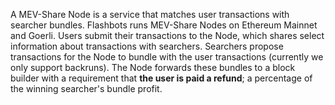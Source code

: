 A MEV-Share Node is a service that matches user transactions with searcher bundles. Flashbots runs MEV-Share Nodes on Ethereum Mainnet and Goerli. Users submit their transactions to the Node, which shares select information about transactions with searchers. Searchers propose transactions for the Node to bundle with the user transactions (currently we only support backruns). The Node forwards these bundles to a block builder with a requirement that **the user is paid a refund**; a percentage of the winning searcher's bundle profit.
